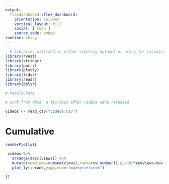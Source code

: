 ```yaml
---
output: 
  flexdashboard::flex_dashboard:
    orientation: columns
    vertical_layout: fill
    social: [ menu ]
    source_code: embed
runtime: shiny    
---
```


```r

  # libraries utilized in either creating dataset or using for visualization
library(rvest)
library(stringr)
library(purrr)
library(plotly)
library(tidyr)
library(readr)
library(dplyr)

# recalculate 

# work from data  a few days after videos were released

videos <- read_csv("videos.csv")


```

Cumulative
===================================== 


``` r

renderPlotly({

 videos %>%
   arrange(desc(views)) %>%
   mutate(cumViews=cumsum(views),rank=row_number(),pc=100*cumViews/max(cumViews))  %>%
   plot_ly(x=rank,y=pc,mode="markers+lines")

})

```
